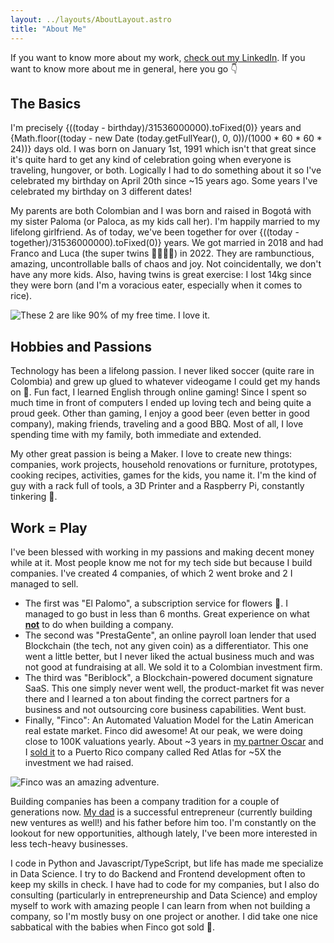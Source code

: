 ```yaml
---
layout: ../layouts/AboutLayout.astro
title: "About Me"
---
```



If you want to know more about my work, [check out my LinkedIn](https://www.linkedin.com/in/smuriel/). If you want to know more about me in general, here you go 👇

## The Basics

I'm precisely {((today - birthday)/31536000000).toFixed(0)} years and {Math.floor((today - new Date (today.getFullYear(), 0, 0))/(1000 * 60 * 60 * 24))} days old. I was born on January 1st, 1991 which isn't that great since it's quite hard to get any kind of celebration going when everyone is traveling, hungover, or both. Logically I had to do something about it so I've celebrated my birthday on April 20th since ~15 years ago. Some years I've celebrated my birthday on 3 different dates!

My parents are both Colombian and I was born and raised in Bogotá with my sister Paloma (or Paloca, as my kids call her). I'm happily married to my lifelong girlfriend. As of today, we've been together for over {((today - together)/31536000000).toFixed(0)} years. We got married in 2018 and had Franco and Luca (the super twins 👶🏼👶🏼) in 2022. They are rambunctious, amazing, uncontrollable balls of chaos and joy. Not coincidentally, we don't have any more kids. Also, having twins is great exercise: I lost 14kg since they were born (and I'm a voracious eater, especially when it comes to rice).

![These 2 are like 90% of my free time. I love it.](@assets/posts/about/ninos_swing.gif)

## Hobbies and Passions

Technology has been a lifelong passion. I never liked soccer (quite rare in Colombia) and grew up glued to whatever videogame I could get my hands on 👾. Fun fact, I learned English through online gaming! Since I spent so much time in front of computers I ended up loving tech and being quite a proud geek. Other than gaming, I enjoy a good beer (even better in good company), making friends, traveling and a good BBQ. Most of all, I love spending time with my family, both immediate and extended.

My other great passion is being a Maker. I love to create new things: companies, work projects, household renovations or furniture, prototypes, cooking recipes, activities, games for the kids, you name it. I'm the kind of guy with a rack full of tools, a 3D Printer and a Raspberry Pi, constantly tinkering 🧰.

## Work = Play

I've been blessed with working in my passions and making decent money while at it. Most people know me not for my tech side but because I build companies. I've created 4 companies, of which 2 went broke and 2 I managed to sell.

- The first was "El Palomo", a subscription service for flowers 🌻. I managed to go bust in less than 6 months. Great experience on what <ins>**not**</ins> to do when building a company.
- The second was "PrestaGente", an online payroll loan lender that used Blockchain (the tech, not any given coin) as a differentiator. This one went a little better, but I never liked the actual business much and was not good at fundraising at all. We sold it to a Colombian investment firm.
- The third was "Beriblock", a Blockchain-powered document signature SaaS. This one simply never went well, the product-market fit was never there and I learned a ton about finding the correct partners for a business and not outsourcing core business capabilities. Went bust.
- Finally, "Finco": An Automated Valuation Model for the Latin American real estate market. Finco did awesome! At our peak, we were doing close to 100K valuations yearly. About ~3 years in [my partner Oscar](https://www.linkedin.com/in/oscarcorredor/) and I [sold it](https://forbes.co/2022/07/08/emprendedores/red-atlas-compra-la-proptech-colombiana-finco-que-avalua-inmuebles-en-linea) to a Puerto Rico company called Red Atlas for ~5X the investment we had raised.

![Finco was an amazing adventure.](@assets/posts/about/salo_oscar.webp)

Building companies has been a company tradition for a couple of generations now. [My dad](https://www.linkedin.com/in/raul-h-muriel-b-3904b62/) is a successful entrepreneur (currently building new ventures as well!) and his father before him too. I'm constantly on the lookout for new opportunities, although lately, I've been more interested in less tech-heavy businesses.

I code in Python and Javascript/TypeScript, but life has made me specialize in Data Science. I try to do Backend and Frontend development often to keep my skills in check. I have had to code for my companies, but I also do consulting (particularly in entrepreneurship and Data Science) and employ myself to work with amazing people I can learn from when not building a company, so I'm mostly busy on one project or another. I did take one nice sabbatical with the babies when Finco got sold 🤩.
